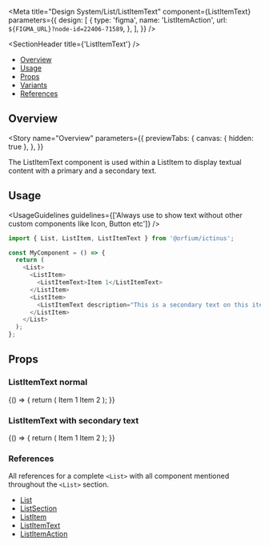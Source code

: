 
<Meta
  title="Design System/List/ListItemText"
  component={ListItemText}
  parameters={{
    design: [
      {
        type: 'figma',
        name: 'ListItemAction',
        url: `${FIGMA_URL}?node-id=22406-71589`,
      },
    ],
  }}
/>

<SectionHeader title={'ListItemText'} />

- [Overview](#overview)
- [Usage](#usage)
- [Props](#props)
- [Variants](#variants)
- [References](#references)

## Overview

<Story
  name="Overview"
  parameters={{
    previewTabs: {
      canvas: { hidden: true },
    },
  }}
>
  <Overview>
    The ListItemText component is used within a ListItem to display textual content with a primary
    and a secondary text.
  </Overview>
</Story>

## Usage

<UsageGuidelines
  guidelines={['Always use to show text without other custom components like Icon, Button etc']}
/>

```js
import { List, ListItem, ListItemText } from '@orfium/ictinus';

const MyComponent = () => {
  return (
    <List>
      <ListItem>
        <ListItemText>Item 1</ListItemText>
      </ListItem>
      <ListItem>
        <ListItemText description="This is a secondary text on this item">Item 2</ListItemText>
      </ListItem>
    </List>
  );
};
```

## Props

<Props of={ListItemText} />

<SubsectionHeader title="Variants" />

### ListItemText normal

<Preview>
  <Story name="ListItemText normal">
    <Stack>
      <Function>
        {() => {
          return (
            <List label={'ListItem'}>
              <ListItem>
                <ListItemText>Item 1</ListItemText>
              </ListItem>
              <ListItem>
                <ListItemText>Item 2</ListItemText>
              </ListItem>
            </List>
          );
        }}
      </Function>
    </Stack>
  </Story>
</Preview>

### ListItemText with secondary text

<Preview>
  <Story name="ListItemText with secondary text">
    <Stack>
      <Function>
        {() => {
          return (
            <List label={'ListItem with secondary text'}>
              <ListItem>
                <ListItemText description={'This is a secondary text on this item'}>
                  Item 1
                </ListItemText>
              </ListItem>
              <ListItem>
                <ListItemText description={'This is a secondary text on this item'}>
                  Item 2
                </ListItemText>
              </ListItem>
            </List>
          );
        }}
      </Function>
    </Stack>
  </Story>
</Preview>

### References

All references for a complete `<List>` with all component mentioned throughout the `<List>` section.

- [List](?path=/docs/design-system-list-list--list)
- [ListSection](?path=/docs/design-system-list-listsection--normal-list-section)
- [ListItem](?path=/docs/design-system-list-listitem--list-item-compilations)
- [ListItemText](?path=/docs/design-system-list-listitemtext--list-item-text-normal)
- [ListItemAction](?path=/docs/design-system-list-listitemaction--page)
